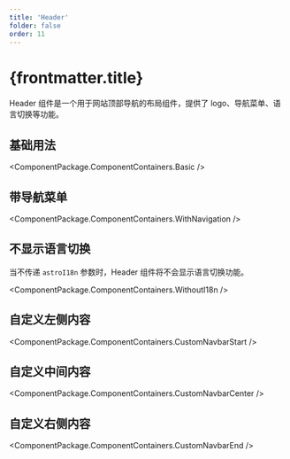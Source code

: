```yaml
---
title: 'Header'
folder: false
order: 11
---
```



# {frontmatter.title}

Header 组件是一个用于网站顶部导航的布局组件，提供了 logo、导航菜单、语言切换等功能。

## 基础用法

<ComponentPackage.ComponentContainers.Basic />

## 带导航菜单

<ComponentPackage.ComponentContainers.WithNavigation />

## 不显示语言切换

当不传递 `astroI18n` 参数时，Header 组件将不会显示语言切换功能。

<ComponentPackage.ComponentContainers.WithoutI18n />

## 自定义左侧内容

<ComponentPackage.ComponentContainers.CustomNavbarStart />

## 自定义中间内容

<ComponentPackage.ComponentContainers.CustomNavbarCenter />

## 自定义右侧内容

<ComponentPackage.ComponentContainers.CustomNavbarEnd />
